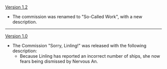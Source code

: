 {{Change History/Header}}
[[Version 1.2]]
* The commission was renamed to "So-Called Work", with a new description.
----
[[Version 1.0]]
* The Commission "Sorry, Linling!" was released with the following description:
** Because Linling has reported an incorrect number of ships, she now fears being dismissed by Nervous An.